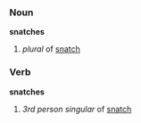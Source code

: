 ===Noun===
'''snatches'''

# ''plural'' of [[snatch]]

===Verb===
'''snatches'''

# ''3rd person singular'' of [[snatch]]